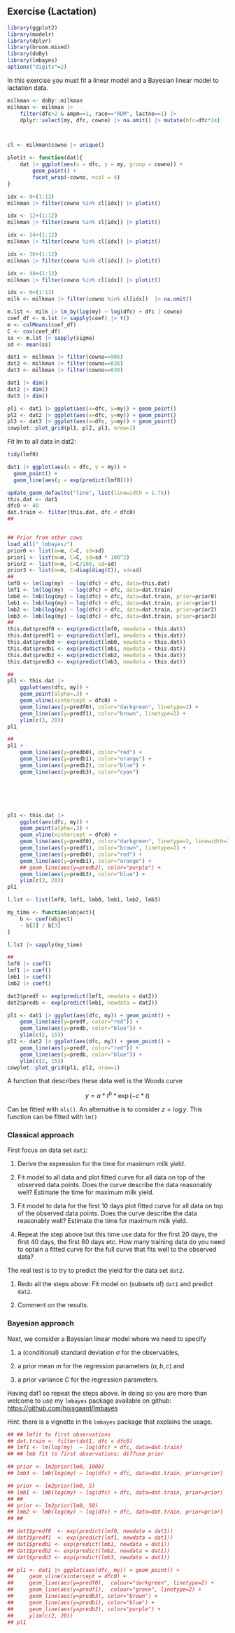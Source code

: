 




## Exercise (Lactation)


```r
library(ggplot2)
library(modelr)
library(dplyr)
library(broom.mixed)
library(doBy)
library(lmbayes)
options("digits"=2)
```

In this exercise you must fit a linear model and a Bayesian linear model to lactation data. 

```r
milkman <- doBy::milkman
milkman <- milkman |>
    filter(dfc>2 & ampm==1, race=="RDM", lactno==1) |>
    dplyr::select(my, dfc, cowno) |> na.omit() |> mutate(hfc=dfc*24)



cl <- milkman$cowno |> unique()
```

```r
plotit <- function(dat){
    dat |> ggplot(aes(x = dfc, y = my, group = cowno)) +
        geom_point() +
        facet_wrap(~cowno, ncol = 4)    
}

idx <- 0+(1:12)
milkman |> filter(cowno %in% cl[idx]) |> plotit()
```

```r
idx <- 12+(1:12)
milkman |> filter(cowno %in% cl[idx]) |> plotit()
```

```r
idx <- 24+(1:12)
milkman |> filter(cowno %in% cl[idx]) |> plotit()
```

```r
idx <- 36+(1:12)
milkman |> filter(cowno %in% cl[idx]) |> plotit()
```

```r
idx <- 48+(1:12)
milkman |> filter(cowno %in% cl[idx]) |> plotit()
```


```r
idx <- 0+(1:12)
milk <- milkman |> filter(cowno %in% cl[idx])  |> na.omit()

m.lst <- milk |> lm_by(log(my) ~ log(dfc) + dfc | cowno)
coef_df <- m.lst |> sapply(coef) |> t()
m <- colMeans(coef_df)
C <- cov(coef_df)
ss <- m.lst |> sapply(sigma)
sd <- mean(ss)
```


```r
dat1 <- milkman |> filter(cowno==906)
dat2 <- milkman |> filter(cowno==836)
dat3 <- milkman |> filter(cowno==838)

dat1 |> dim()
dat2 |> dim()
dat3 |> dim()

pl1 <- dat1 |> ggplot(aes(x=dfc, y=my)) + geom_point()
pl2 <- dat2 |> ggplot(aes(x=dfc, y=my)) + geom_point()
pl3 <- dat3 |> ggplot(aes(x=dfc, y=my)) + geom_point()
cowplot::plot_grid(pl1, pl2, pl3, nrow=1)
```

Fit lm to all data in dat2:

```r
tidy(lmf0)
```

```r
dat1 |> ggplot(aes(x = dfc, y = my)) +
  geom_point() +
  geom_line(aes(y = exp(predict(lmf0))))
```

```r
update_geom_defaults("line", list(linewidth = 1.75))
this.dat <- dat1 
dfc0 <- 40
dat.train <- filter(this.dat, dfc < dfc0)
##


## Prior from other cows
load_all("_lmbayes/")
prior0 <- list(m=m, C=C, sd=sd)
prior1 <- list(m=m, C=C, sd=sd * 100^2)
prior2 <- list(m=m, C=C/100, sd=sd)
prior3 <- list(m=m, C=diag(diag(C)), sd=sd)
##
lmf0 <- lm(log(my)  ~ log(dfc) + dfc, data=this.dat)
lmf1 <- lm(log(my)  ~ log(dfc) + dfc, data=dat.train)
lmb0 <- lmb(log(my) ~ log(dfc) + dfc, data=dat.train, prior=prior0)
lmb1 <- lmb(log(my) ~ log(dfc) + dfc, data=dat.train, prior=prior1)
lmb2 <- lmb(log(my) ~ log(dfc) + dfc, data=dat.train, prior=prior2)
lmb3 <- lmb(log(my) ~ log(dfc) + dfc, data=dat.train, prior=prior3)
##
this.dat$predf0 <- exp(predict(lmf0, newdata = this.dat))
this.dat$predf1 <- exp(predict(lmf1, newdata = this.dat))
this.dat$predb0 <- exp(predict(lmb0, newdata = this.dat))
this.dat$predb1 <- exp(predict(lmb1, newdata = this.dat))
this.dat$predb2 <- exp(predict(lmb2, newdata = this.dat))
this.dat$predb3 <- exp(predict(lmb3, newdata = this.dat))

##
pl1 <- this.dat |>
    ggplot(aes(dfc, my)) +
    geom_point(alpha=.3) +
    geom_vline(xintercept = dfc0) + 
    geom_line(aes(y=predf0), color="darkgreen", linetype=2) +
    geom_line(aes(y=predf1), color="brown", linetype=2) +
    ylim(c(3, 20))
pl1

##
pl1 + 
    geom_line(aes(y=predb0), color="red") +
    geom_line(aes(y=predb1), color="orange") +
    geom_line(aes(y=predb2), color="blue") +
    geom_line(aes(y=predb3), color="cyan") 






pl1 <- this.dat |>
    ggplot(aes(dfc, my)) +
    geom_point(alpha=.3) +
    geom_vline(xintercept = dfc0) + 
    geom_line(aes(y=predf0), color="darkgreen", linetype=2, linewidth=2) +
    geom_line(aes(y=predf1), color="brown", linetype=2) +
    geom_line(aes(y=predb0), color="red") +
    geom_line(aes(y=predb1), color="orange") +
    ## geom_line(aes(y=predb2), color="purple") +
    geom_line(aes(y=predb3), color="blue") +
    ylim(c(3, 20)) 
pl1

l.lst <- list(lmf0, lmf1, lmb0, lmb1, lmb2, lmb3)

my_time <- function(object){
    b <- coef(object)
    - b[2] / b[3]    
}

l.lst |> sapply(my_time)

##
lmf0 |> coef()
lmf1 |> coef()
lmb1 |> coef()
lmb2 |> coef()

dat2$predf <- exp(predict(lmf1, newdata = dat2))
dat2$predb <- exp(predict(lmb1, newdata = dat2))

pl1 <- dat1 |> ggplot(aes(dfc, my)) + geom_point() +
    geom_line(aes(y=predf, color="red")) +
    geom_line(aes(y=predb, color="blue")) +
    ylim(c(2, 15))
pl2 <- dat2 |> ggplot(aes(dfc, my)) + geom_point() +
    geom_line(aes(y=predf, color="red")) +
    geom_line(aes(y=predb, color="blue")) +
    ylim(c(2, 15))
cowplot::plot_grid(pl1, pl2, nrow=1)

```



A function that describes these data well is the Woods curve

$$
y = a * t^b * \exp(-c * t)
$$

Can be fitted with `nls()`. An alternative is to consider $z = \log y$. This function can be fitted with `lm()`

### Classical approach

First focus on data set `dat1`: 

1. Derive the expression for the time for maximum milk yield.

1. Fit model to all data and plot fitted curve for all data on top of
   the observed data points. Does the curve describe the data
   reasonably well? Estimate the time for maximum milk yield.
   
1. Fit model to data for the first 10 days plot fitted curve for all data on top of
   the observed data points. Does the curve describe the data
   reasonably well? Estimate the time for maximum milk yield.
   
1. Repeat the step above but this time use data for the first 20 days,
   the first 40 days, the first 60 days etc. How many training data do
   you need to optain a fitted curve for the full curve that fits well
   to the observed data?
   
The real test is to try to predict the yield for the data set `dat2`.

1. Redo all the steps above: Fit model on (subsets of) `dat1` and predict `dat2`.

1. Comment on the results. 


### Bayesian approach

Next, we consider a Bayesian linear model where we need to specify

1. a (conditional) standard deviation $\sigma$ for the observables,

1. a prior mean $m$ for the regression parameters $(a, b, c)$ and

1. a prior variance $C$ for the regression parameters.

Having dat1 so repeat the steps above. In doing so you are more than welcome to use my `lmbayes` package available 
on github: [https://github.com/hojsgaard/lmbayes](https://github.com/hojsgaard/lmbayes)

Hint: there is a vignette in the `lmbayes` package that explains the usage.

```r

## ## lmfit to first observations
## dat.train <- filter(dat1, dfc < dfc0)
## lmf1 <- lm(log(my)  ~ log(dfc) + dfc, data=dat.train)
## ## lmb fit to first observations; diffuse prior

## prior <- lm2prior(lm0, 1000)
## lmb3 <- lmb(log(my) ~ log(dfc) + dfc, data=dat.train, prior=prior)

## prior <- lm2prior(lm0, 5)
## lmb1 <- lmb(log(my) ~ log(dfc) + dfc, data=dat.train, prior=prior)
## ##
## prior <- lm2prior(lm0, 50)
## lmb2 <- lmb(log(my) ~ log(dfc) + dfc, data=dat.train, prior=prior)
## ##

## dat1$predf0  <- exp(predict(lmf0, newdata = dat1))
## dat1$predf1  <- exp(predict(lmf1, newdata = dat1))
## dat1$predb1 <- exp(predict(lmb1, newdata = dat1))
## dat1$predb2 <- exp(predict(lmb2, newdata = dat1))
## dat1$predb3 <- exp(predict(lmb3, newdata = dat1))

## pl1 <- dat1 |> ggplot(aes(dfc, my)) + geom_point() +
##     geom_vline(xintercept = dfc0) + 
##     geom_line(aes(y=predf0),  colour="darkgreen", linetype=2) +
##     geom_line(aes(y=predf1),  colour="green", linetype=2) +
##     geom_line(aes(y=predb3), color="brown") +
##     geom_line(aes(y=predb1), color="blue") +
##     geom_line(aes(y=predb2), color="purple") +
##     ylim(c(2, 20))
## pl1


```


<!-- ```{r} -->
<!-- # Step 1: Sample covariance of estimated coefficients -->
<!-- sample_cov <- cov(coef_df) -->

<!-- # Step 2: Extract vcov matrices and compute their average -->
<!-- vcov_matrices <- lapply(m.lst, vcov) -->

<!-- # Check that all vcov matrices are 4x4 (intercept + 3 coefs) -->
<!-- # We'll assume interest is only in the 3 slope coefficients (excluding intercept) -->

<!-- vcov_3x3 <- lapply(vcov_matrices, function(mat) { -->
<!--   mat[2:4, 2:4]  # remove intercept row and column -->
<!-- }) -->

<!-- # Compute average of these matrices -->
<!-- avg_within_cow_cov <- Reduce("+", vcov_matrices) / length(vcov_matrices) -->

<!-- # Step 3: Corrected prior covariance -->
<!-- corrected_cov <- sample_cov - avg_within_cow_cov -->

<!-- # Output -->
<!-- cat("Sample covariance matrix:\n") -->
<!-- print(sample_cov) -->
<!-- cat("\nAverage within-cow estimation covariance matrix:\n") -->
<!-- print(avg_within_cow_cov) -->
<!-- cat("\nCorrected prior covariance matrix:\n") -->
<!-- print(corrected_cov) -->
<!-- ``` -->

